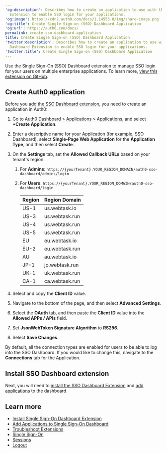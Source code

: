 ---
'og:description': Describes how to create an application to use with the SSO Dashboard
  Extension to enable SSO login for your applications.
'og:image': https://cdn2.auth0.com/docs/1.14553.0/img/share-image.png
'og:title': Create Single Sign-on (SSO) Dashboard Application
'og:url': https://auth0.com/docs/
permalink: create-sso-dashboard-application
title: Create Single Sign-on (SSO) Dashboard Application
'twitter:description': Describes how to create an application to use with the SSO
  Dashboard Extension to enable SSO login for your applications.
'twitter:title': Create Single Sign-on (SSO) Dashboard Application
---
Use the <Tooltip tip="Single Sign-On (SSO): Service that, after a user logs into one applicaton, automatically logs that user in to other applications." cta="View Glossary" href="/docs/glossary?term=Single+Sign-On">Single Sign-On</Tooltip> (SSO) Dashboard extension to manage SSO login for your users on multiple enterprise applications. To learn more, [view this extension on GitHub](https://github.com/auth0-extensions/auth0-sso-dashboard-extension).

## Create Auth0 application

Before you [add the SSO Dashboard extension](/docs/customize/extensions/single-sign-on-dashboard-extension/install-sso-dashboard-extension), you need to create an application in Auth0:

1. Go to [Auth0 Dashboard > Applications > Applications](https://manage.auth0.com/#/applications), and select **+Create Application**.
2. Enter a descriptive name for your Application (for example, SSO Dashboard), select **Single-Page Web Application** for the **Application Type**, and then select **Create**.
3. On the **Settings** tab, set the **Allowed Callback URLs** based on your tenant's region:

   1. For **Admins**: `https://{yourTenant}.YOUR_REGION_DOMAIN/auth0-sso-dashboard/admins/login`
   2. For **Users**: `https://{yourTenant}.YOUR_REGION_DOMAIN/auth0-sso-dashboard/login`

      <table class="table"><thead>
      <tr>
      <th><strong>Region</strong></th>
      <th><strong>Region Domain</strong></th>
      </tr>
      </thead>
      <tbody>
      <tr>
      <td>US-1</td>
      <td>us.webtask.io</td>
      </tr>
      <tr>
      <td>US-3</td>
      <td>us.webtask.run</td>
      </tr>
      <tr>
      <td>US-4</td>
      <td>us.webtask.run</td>
      </tr>
      <tr>
      <td>US-5</td>
      <td>us.webtask.run</td>
      </tr>
      <tr>
      <td>EU</td>
      <td>eu.webtask.io</td>
      </tr>
      <tr>
      <td>EU-2</td>
      <td>eu.webtask.run</td>
      </tr>
      <tr>
      <td>AU</td>
      <td>au.webtask.io</td>
      </tr>
      <tr>
      <td>JP-1</td>
      <td>jp.webtask.run</td>
      </tr>
      <tr>
      <td>UK-1</td>
      <td>uk.webtask.run</td>
      </tr>
      <tr>
      <td>CA-1</td>
      <td>ca.webtask.run</td>
      </tr>
      </tbody>
      </table>
4. Select and copy the **Client ID** value.
5. Navigate to the bottom of the page, and then select **Advanced Settings**.
6. Select the **OAuth** tab, and then paste the **Client ID** value into the **Allowed APPs / APIs** field.
7. Set **JsonWebToken Signature Algorithm** to **RS256**.
8. Select **Save Changes**.

By default, all the connection types are enabled for users to be able to log into the SSO Dashboard. If you would like to change this, navigate to the **Connections** tab for the Application.

## Install SSO Dashboard extension

Next, you will need to [install the SSO Dashboard Extension](/docs/customize/extensions/single-sign-on-dashboard-extension/install-sso-dashboard-extension) and [add applications](/docs/customize/extensions/single-sign-on-dashboard-extension/add-applications-to-the-sso-dashboard) to the dashboard.

## Learn more

* [Install Single Sign-On Dashboard Extension](/docs/customize/extensions/single-sign-on-dashboard-extension/install-sso-dashboard-extension)
* [Add Applications to Single Sign-On Dashboard](/docs/customize/extensions/single-sign-on-dashboard-extension/add-applications-to-the-sso-dashboard)
* [Troubleshoot Extensions](/docs/troubleshoot/integration-extensibility-issues/troubleshoot-extensions)
* [Single Sign-On](/docs/authenticate/single-sign-on)
* [Sessions](/docs/manage-users/sessions)
* [Logout](/docs/authenticate/login/logout)